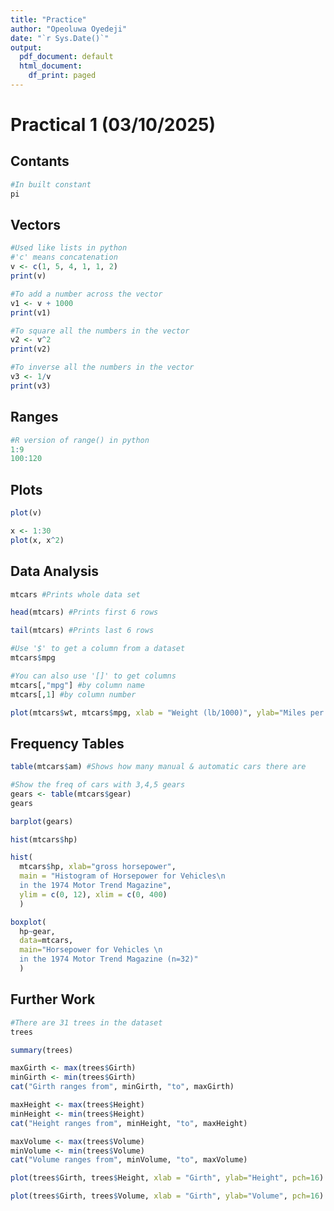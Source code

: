 ```yaml
---
title: "Practice"
author: "Opeoluwa Oyedeji"
date: "`r Sys.Date()`"
output:
  pdf_document: default
  html_document:
    df_print: paged
---
```


# Practical 1 (03/10/2025)
## Contants
```r
#In built constant
pi
```


## Vectors
```r
#Used like lists in python
#'c' means concatenation
v <- c(1, 5, 4, 1, 1, 2)
print(v)

#To add a number across the vector
v1 <- v + 1000
print(v1)

#To square all the numbers in the vector
v2 <- v^2
print(v2)

#To inverse all the numbers in the vector
v3 <- 1/v
print(v3)
```


## Ranges
```r
#R version of range() in python
1:9
100:120
```


## Plots
```r
plot(v)
```

```r
x <- 1:30
plot(x, x^2)
```


## Data Analysis
```r
mtcars #Prints whole data set
```

```r
head(mtcars) #Prints first 6 rows
```

```r
tail(mtcars) #Prints last 6 rows
```

```r
#Use '$' to get a column from a dataset
mtcars$mpg
```

```r
#You can also use '[]' to get columns
mtcars[,"mpg"] #by column name
mtcars[,1] #by column number
```

```r
plot(mtcars$wt, mtcars$mpg, xlab = "Weight (lb/1000)", ylab="Miles per gallon", pch=16)
```

## Frequency Tables
```r
table(mtcars$am) #Shows how many manual & automatic cars there are
```

```r
#Show the freq of cars with 3,4,5 gears
gears <- table(mtcars$gear)
gears
```

```r
barplot(gears)
```

```r
hist(mtcars$hp)
```

```r
hist(
  mtcars$hp, xlab="gross horsepower",
  main = "Histogram of Horsepower for Vehicles\n
  in the 1974 Motor Trend Magazine",
  ylim = c(0, 12), xlim = c(0, 400)
  )
```

```r
boxplot(
  hp~gear,
  data=mtcars,
  main="Horsepower for Vehicles \n
  in the 1974 Motor Trend Magazine (n=32)"
  )
```


## Further Work
```r
#There are 31 trees in the dataset
trees
```

```r
summary(trees)
```

```r
maxGirth <- max(trees$Girth)
minGirth <- min(trees$Girth)
cat("Girth ranges from", minGirth, "to", maxGirth)
```

```r
maxHeight <- max(trees$Height)
minHeight <- min(trees$Height)
cat("Height ranges from", minHeight, "to", maxHeight)
```

```r
maxVolume <- max(trees$Volume)
minVolume <- min(trees$Volume)
cat("Volume ranges from", minVolume, "to", maxVolume)
```

```r
plot(trees$Girth, trees$Height, xlab = "Girth", ylab="Height", pch=16)
```

```r
plot(trees$Girth, trees$Volume, xlab = "Girth", ylab="Volume", pch=16)
```

